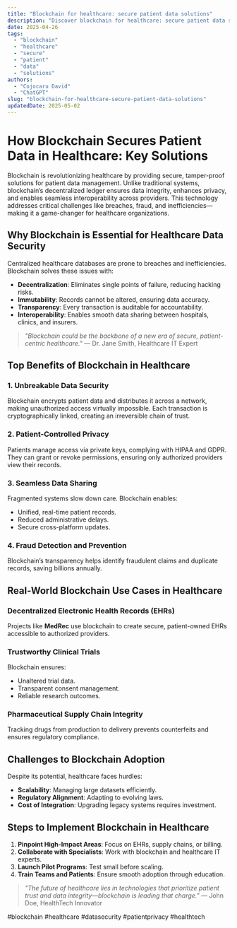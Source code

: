 ```yaml
---
title: "Blockchain for healthcare: secure patient data solutions"
description: "Discover blockchain for healthcare: secure patient data solutions with this in-depth guide, providing actionable insights and practical tips to boost your knowledge and results."
date: 2025-04-26
tags:
  - "blockchain"
  - "healthcare"
  - "secure"
  - "patient"
  - "data"
  - "solutions"
authors:
  - "Cojocaru David"
  - "ChatGPT"
slug: "blockchain-for-healthcare-secure-patient-data-solutions"
updatedDate: 2025-05-02
---
```


# How Blockchain Secures Patient Data in Healthcare: Key Solutions  

Blockchain is revolutionizing healthcare by providing secure, tamper-proof solutions for patient data management. Unlike traditional systems, blockchain’s decentralized ledger ensures data integrity, enhances privacy, and enables seamless interoperability across providers. This technology addresses critical challenges like breaches, fraud, and inefficiencies—making it a game-changer for healthcare organizations.  

## Why Blockchain is Essential for Healthcare Data Security  

Centralized healthcare databases are prone to breaches and inefficiencies. Blockchain solves these issues with:  

- **Decentralization**: Eliminates single points of failure, reducing hacking risks.  
- **Immutability**: Records cannot be altered, ensuring data accuracy.  
- **Transparency**: Every transaction is auditable for accountability.  
- **Interoperability**: Enables smooth data sharing between hospitals, clinics, and insurers.  

> *"Blockchain could be the backbone of a new era of secure, patient-centric healthcare."* — Dr. Jane Smith, Healthcare IT Expert  

## Top Benefits of Blockchain in Healthcare  

### 1. Unbreakable Data Security  
Blockchain encrypts patient data and distributes it across a network, making unauthorized access virtually impossible. Each transaction is cryptographically linked, creating an irreversible chain of trust.  

### 2. Patient-Controlled Privacy  
Patients manage access via private keys, complying with HIPAA and GDPR. They can grant or revoke permissions, ensuring only authorized providers view their records.  

### 3. Seamless Data Sharing  
Fragmented systems slow down care. Blockchain enables:  
- Unified, real-time patient records.  
- Reduced administrative delays.  
- Secure cross-platform updates.  

### 4. Fraud Detection and Prevention  
Blockchain’s transparency helps identify fraudulent claims and duplicate records, saving billions annually.  

## Real-World Blockchain Use Cases in Healthcare  

### Decentralized Electronic Health Records (EHRs)  
Projects like **MedRec** use blockchain to create secure, patient-owned EHRs accessible to authorized providers.  

### Trustworthy Clinical Trials  
Blockchain ensures:  
- Unaltered trial data.  
- Transparent consent management.  
- Reliable research outcomes.  

### Pharmaceutical Supply Chain Integrity  
Tracking drugs from production to delivery prevents counterfeits and ensures regulatory compliance.  

## Challenges to Blockchain Adoption  

Despite its potential, healthcare faces hurdles:  
- **Scalability**: Managing large datasets efficiently.  
- **Regulatory Alignment**: Adapting to evolving laws.  
- **Cost of Integration**: Upgrading legacy systems requires investment.  

## Steps to Implement Blockchain in Healthcare  

1. **Pinpoint High-Impact Areas**: Focus on EHRs, supply chains, or billing.  
2. **Collaborate with Specialists**: Work with blockchain and healthcare IT experts.  
3. **Launch Pilot Programs**: Test small before scaling.  
4. **Train Teams and Patients**: Ensure smooth adoption through education.  

> *"The future of healthcare lies in technologies that prioritize patient trust and data integrity—blockchain is leading that charge."* — John Doe, HealthTech Innovator  

#blockchain #healthcare #datasecurity #patientprivacy #healthtech